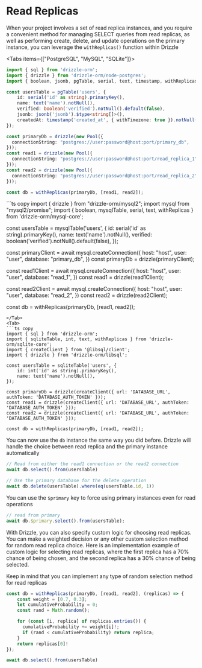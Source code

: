 
# Read Replicas

When your project involves a set of read replica instances, and you require a convenient method for managing 
SELECT queries from read replicas, as well as performing create, delete, and update operations on the primary 
instance, you can leverage the `withReplicas()` function within Drizzle

<Tabs items={["PostgreSQL", "MySQL", "SQLite"]}>
<Tab>
```ts copy
import { sql } from 'drizzle-orm';
import { drizzle } from 'drizzle-orm/node-postgres';
import { boolean, jsonb, pgTable, serial, text, timestamp, withReplicas } from 'drizzle-orm/pg-core';

const usersTable = pgTable('users', {
	id: serial('id' as string).primaryKey(),
	name: text('name').notNull(),
	verified: boolean('verified').notNull().default(false),
	jsonb: jsonb('jsonb').$type<string[]>(),
	createdAt: timestamp('created_at', { withTimezone: true }).notNull().defaultNow(),
});

const primaryDb = drizzle(new Pool({
  connectionString: "postgres://user:password@host:port/primary_db",
}));
const read1 = drizzle(new Pool({
  connectionString: "postgres://user:password@host:port/read_replica_1",
}));
const read2 = drizzle(new Pool({
  connectionString: "postgres://user:password@host:port/read_replica_2",
}));

const db = withReplicas(primaryDb, [read1, read2]);
```
</Tab>
<Tab>
```ts copy
import { drizzle } from "drizzle-orm/mysql2";
import mysql from "mysql2/promise";
import { boolean, mysqlTable, serial, text, withReplicas } from 'drizzle-orm/mysql-core';

const usersTable = mysqlTable('users', {
	id: serial('id' as string).primaryKey(),
	name: text('name').notNull(),
	verified: boolean('verified').notNull().default(false),
});

const primaryClient = await mysql.createConnection({
  host: "host",
  user: "user",
  database: "primary_db",
})
const primaryDb = drizzle(primaryClient);

const read1Client = await mysql.createConnection({
  host: "host",
  user: "user",
  database: "read_1",
})
const read1 = drizzle(read1Client);

const read2Client = await mysql.createConnection({
  host: "host",
  user: "user",
  database: "read_2",
})
const read2 = drizzle(read2Client);

const db = withReplicas(primaryDb, [read1, read2]);
```
</Tab>
<Tab>
```ts copy
import { sql } from 'drizzle-orm';
import { sqliteTable, int, text, withReplicas } from 'drizzle-orm/sqlite-core';
import { createClient } from '@libsql/client';
import { drizzle } from 'drizzle-orm/libsql';

const usersTable = sqliteTable('users', {
	id: int('id' as string).primaryKey(),
	name: text('name').notNull(),
});

const primaryDb = drizzle(createClient({ url: 'DATABASE_URL', authToken: 'DATABASE_AUTH_TOKEN' }));
const read1 = drizzle(createClient({ url: 'DATABASE_URL', authToken: 'DATABASE_AUTH_TOKEN' }));
const read2 = drizzle(createClient({ url: 'DATABASE_URL', authToken: 'DATABASE_AUTH_TOKEN' }));

const db = withReplicas(primaryDb, [read1, read2]);
```
</Tab>
</Tabs>

You can now use the `db` instance the same way you did before. Drizzle will 
handle the choice between read replica and the primary instance automatically

```ts
// Read from either the read1 connection or the read2 connection
await db.select().from(usersTable)

// Use the primary database for the delete operation
await db.delete(usersTable).where(eq(usersTable.id, 1))
```

You can use the `$primary` key to force using primary instances even for read operations

```ts
// read from primary
await db.$primary.select().from(usersTable);
```

With Drizzle, you can also specify custom logic for choosing read replicas. 
You can make a weighted decision or any other custom selection method for random read replica choice. 
Here is an implementation example of custom logic for selecting read replicas, 
where the first replica has a 70% chance of being chosen, and the second replica has a 30% 
chance of being selected.

Keep in mind that you can implement any type of random selection method for read replicas

```ts
const db = withReplicas(primaryDb, [read1, read2], (replicas) => {
    const weight = [0.7, 0.3];
    let cumulativeProbability = 0;
    const rand = Math.random();

    for (const [i, replica] of replicas.entries()) {
      cumulativeProbability += weight[i]!;
      if (rand < cumulativeProbability) return replica;
    }
    return replicas[0]!
});

await db.select().from(usersTable)
```
